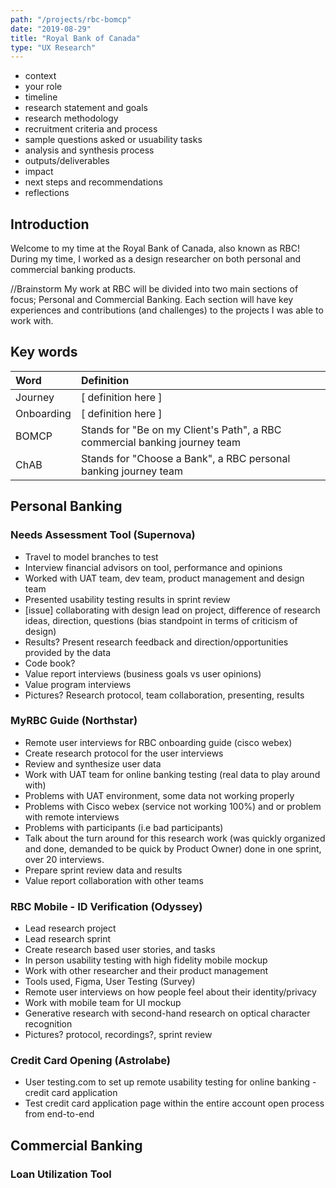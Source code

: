 ```yaml
---
path: "/projects/rbc-bomcp"
date: "2019-08-29"
title: "Royal Bank of Canada"
type: "UX Research"
---
```


- context
- your role
- timeline
- research statement and goals
- research methodology
- recruitment criteria and process
- sample questions asked or usuability tasks
- analysis and synthesis process
- outputs/deliverables
- impact
- next steps and recommendations
- reflections

## Introduction

Welcome to my time at the Royal Bank of Canada, also known as RBC! During my time, I worked as a design researcher on both personal and commercial banking products. 

//Brainstorm
My work at RBC will be divided into two main sections of focus; Personal and Commercial Banking. Each section will have key experiences and contributions (and challenges) to the projects I was able to work with.

## Key words


| Word        | Definition      |
| :------------- |:-------------|
| Journey   | [ definition here ] |
| Onboarding   | [ definition here ]    | 
| BOMCP | Stands for "Be on my Client's Path", a RBC commercial banking journey team   |
| ChAB | Stands for "Choose a Bank", a RBC personal banking journey team   |


## Personal Banking

### Needs Assessment Tool (Supernova)

- Travel to model branches to test
- Interview financial advisors on tool, performance and opinions
- Worked with UAT team, dev team, product management and design team
- Presented usability testing results in sprint review
- [issue] collaborating with design lead on project, difference of research ideas, direction, questions (bias standpoint in terms of criticism of design)
- Results? Present research feedback and direction/opportunities provided by the data
- Code book?
- Value report interviews (business goals vs user opinions)
- Value program interviews
- Pictures? Research protocol, team collaboration, presenting, results

### MyRBC Guide (Northstar)

- Remote user interviews for RBC onboarding guide (cisco webex)
- Create research protocol for the user interviews
- Review and synthesize user data
- Work with UAT team for online banking testing (real data to play around with)
- Problems with UAT environment, some data not working properly
- Problems with Cisco webex (service not working 100%) and or problem with remote interviews
- Problems with participants (i.e bad participants)
- Talk about the turn around for this research work (was quickly organized and done, demanded to be quick by Product Owner) done in one sprint, over 20 interviews.
- Prepare sprint review data and results
- Value report collaboration with other teams

### RBC Mobile - ID Verification (Odyssey)

- Lead research project
- Lead research sprint
- Create research based user stories, and tasks
- In person usability testing with high fidelity mobile mockup
- Work with other researcher and their product management
- Tools used, Figma, User Testing (Survey)
- Remote user interviews on how people feel about their identity/privacy
- Work with mobile team for UI mockup
- Generative research with second-hand research on optical character recognition
- Pictures? protocol, recordings?, sprint review

### Credit Card Opening (Astrolabe)

- User testing.com to set up remote usability testing for online banking - credit card application
- Test credit card application page within the entire account open process from end-to-end

## Commercial Banking

### Loan Utilization Tool